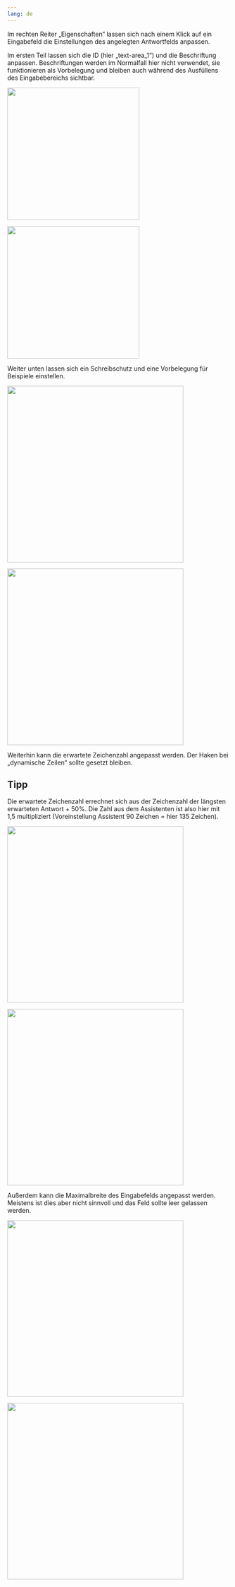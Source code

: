 ```yaml
---
lang: de
---
```


Im rechten Reiter „Eigenschaften“ lassen sich nach einem Klick auf ein Eingabefeld die Einstellungen des angelegten Antwortfelds anpassen.

Im ersten Teil lassen sich die ID (hier „text-area_1“) und die Beschriftung anpassen. Beschriftungen werden im Normalfall hier nicht verwendet, sie funktionieren als Vorbelegung und bleiben auch während des Ausfüllens des Eingabebereichs sichtbar.

:::{.content-hidden unless-meta="ist-glossar"}
![](EGB_Grafik_eins.png){width=300}
:::
:::{.content-hidden when-meta="ist-glossar"}
![](../Glossar/EGB_Grafik_eins.png){width=300}
:::

Weiter unten lassen sich ein Schreibschutz und eine Vorbelegung für Beispiele einstellen.

:::{.content-hidden unless-meta="ist-glossar"}
![](EGB_Grafik_zwei.png){width=400}
:::
:::{.content-hidden when-meta="ist-glossar"}
![](../Glossar/EGB_Grafik_zwei.png){width=400}
:::

Weiterhin kann die erwartete Zeichenzahl angepasst werden. Der Haken bei „dynamische Zeilen“ sollte gesetzt bleiben.

::: {.callout-tip}
## Tipp

Die erwartete Zeichenzahl errechnet sich aus der Zeichenzahl der längsten erwarteten Antwort + 50%. Die Zahl aus dem Assistenten ist also hier mit 1,5 multipliziert (Voreinstellung Assistent 90 Zeichen = hier 135 Zeichen).

:::{.content-hidden unless-meta="ist-glossar"}
![](EGB_Grafik_drei.png){width=400}
:::
:::{.content-hidden when-meta="ist-glossar"}
![](../Glossar/EGB_Grafik_drei.png){width=400}
:::

Außerdem kann die Maximalbreite des Eingabefelds angepasst werden. Meistens ist dies aber nicht sinnvoll und das Feld sollte leer gelassen werden.

:::{.content-hidden unless-meta="ist-glossar"}
![](EGB_Grafik_vier.png){width=400}
:::
:::{.content-hidden when-meta="ist-glossar"}
![](../Glossar/EGB_Grafik_vier.png){width=400}
:::
:::